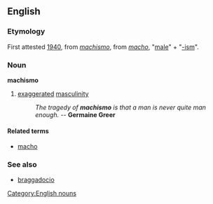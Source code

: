 ==English==
===Etymology===
First attested [[w:1940|1940]], from {{AmS.}} ''[[machismo#Spanish|machismo]]'', from {{S.}} ''[[macho]]'', "[[male]]" + "[[-ism]]".

===Noun===
[[Category:English nouns]]
'''machismo'''

#[[exaggerate]]d [[masculinity]]
#: ''The tragedy of '''machismo''' is that a man is never quite man enough.'' -- '''Germaine Greer'''

====Related terms====
*[[macho]]

===See also===
*[[braggadocio]]